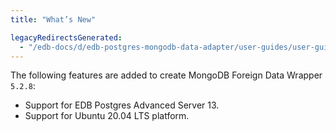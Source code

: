 ```yaml
---
title: "What’s New"

legacyRedirectsGenerated:
  - "/edb-docs/d/edb-postgres-mongodb-data-adapter/user-guides/user-guide/5.2.8/whats_new.html"
---
```


<div id="whats_new" class="registered_link"></div>

The following features are added to create MongoDB Foreign Data Wrapper `5.2.8`:

-   Support for EDB Postgres Advanced Server 13.
-   Support for Ubuntu 20.04 LTS platform.

